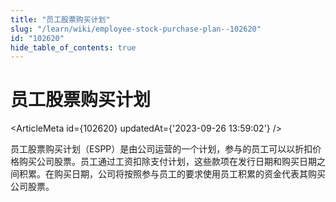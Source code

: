 ```yaml
---
title: "员工股票购买计划"
slug: "/learn/wiki/employee-stock-purchase-plan--102620"
id: "102620"
hide_table_of_contents: true
---
```



# 员工股票购买计划

<ArticleMeta id={102620} updatedAt={'2023-09-26 13:59:02'} />
<div className='border-solid border-b border-t-0 my-4 border-[var(--ifm-color-gray-300)]' />

员工股票购买计划（ESPP）是由公司运营的一个计划，参与的员工可以以折扣价格购买公司股票。员工通过工资扣除支付计划，这些款项在发行日期和购买日期之间积累。在购买日期，公司将按照参与员工的要求使用员工积累的资金代表其购买公司股票。
